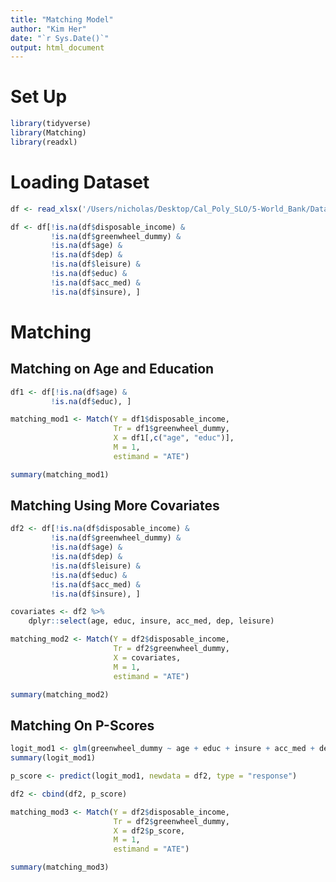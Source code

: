 ```yaml
---
title: "Matching Model"
author: "Kim Her"
date: "`r Sys.Date()`"
output: html_document
---
```


# Set Up
```r
library(tidyverse)
library(Matching)
library(readxl)
```

# Loading Dataset
```r
df <- read_xlsx('/Users/nicholas/Desktop/Cal_Poly_SLO/5-World_Bank/Data/merged_data/appended_df.xlsx')
```

```r
df <- df[!is.na(df$disposable_income) &
         !is.na(df$greenwheel_dummy) &
         !is.na(df$age) &
         !is.na(df$dep) &
         !is.na(df$leisure) &
         !is.na(df$educ) &
         !is.na(df$acc_med) &
         !is.na(df$insure), ]
```

# Matching

## Matching on Age and Education
```r
df1 <- df[!is.na(df$age) &
         !is.na(df$educ), ]
```

```r
matching_mod1 <- Match(Y = df1$disposable_income,
                       Tr = df1$greenwheel_dummy,
                       X = df1[,c("age", "educ")],
                       M = 1,
                       estimand = "ATE")

summary(matching_mod1)
```

## Matching Using More Covariates
```r
df2 <- df[!is.na(df$disposable_income) &
         !is.na(df$greenwheel_dummy) &
         !is.na(df$age) &
         !is.na(df$dep) &
         !is.na(df$leisure) &
         !is.na(df$educ) &
         !is.na(df$acc_med) &
         !is.na(df$insure), ]
```

```r
covariates <- df2 %>% 
    dplyr::select(age, educ, insure, acc_med, dep, leisure)

matching_mod2 <- Match(Y = df2$disposable_income,
                       Tr = df2$greenwheel_dummy,
                       X = covariates,
                       M = 1,
                       estimand = "ATE")

summary(matching_mod2)
```

## Matching On P-Scores
```r
logit_mod1 <- glm(greenwheel_dummy ~ age + educ + insure + acc_med + dep + leisure, data = df2, family = binomial(link = "logit"))
summary(logit_mod1)
```

```r
p_score <- predict(logit_mod1, newdata = df2, type = "response")

df2 <- cbind(df2, p_score)
```

```r
matching_mod3 <- Match(Y = df2$disposable_income,
                       Tr = df2$greenwheel_dummy,
                       X = df2$p_score,
                       M = 1,
                       estimand = "ATE")

summary(matching_mod3)
```